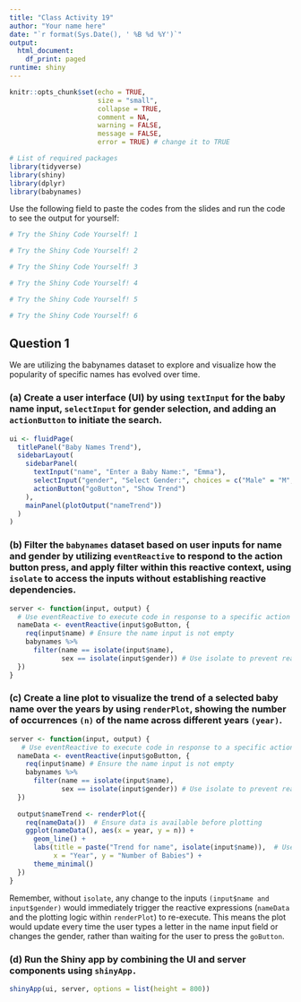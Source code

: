 ```yaml
---
title: "Class Activity 19"
author: "Your name here"
date: "`r format(Sys.Date(), ' %B %d %Y')`"
output:
  html_document:
    df_print: paged
runtime: shiny
---
```


```r
knitr::opts_chunk$set(echo = TRUE, 
                      size = "small", 
                      collapse = TRUE, 
                      comment = NA, 
                      warning = FALSE, 
                      message = FALSE,
                      error = TRUE) # change it to TRUE

# List of required packages
library(tidyverse)
library(shiny)
library(dplyr)
library(babynames)
```


\vspace*{1in}


Use the following field to paste the codes from the slides and run the code to see the output for yourself:

```r
# Try the Shiny Code Yourself! 1

```


```r
# Try the Shiny Code Yourself! 2

```

```r
# Try the Shiny Code Yourself! 3

```

```r
# Try the Shiny Code Yourself! 4

```

```r
# Try the Shiny Code Yourself! 5

```

```r
# Try the Shiny Code Yourself! 6

```



## Question 1

We are utilizing the babynames dataset to explore and visualize how the popularity of specific names has evolved over time.


### (a) Create a user interface (UI) by using `textInput` for the baby name input, `selectInput` for gender selection, and adding an `actionButton` to initiate the search.

```r
ui <- fluidPage(
  titlePanel("Baby Names Trend"),
  sidebarLayout(
    sidebarPanel(
      textInput("name", "Enter a Baby Name:", "Emma"),
      selectInput("gender", "Select Gender:", choices = c("Male" = "M", "Female" = "F")),
      actionButton("goButton", "Show Trend")
    ),
    mainPanel(plotOutput("nameTrend"))
  )
)


```


### (b) Filter the `babynames` dataset based on user inputs for name and gender by utilizing `eventReactive` to respond to the action button press, and apply filter within this reactive context, using `isolate` to access the inputs without establishing reactive dependencies.


```r
server <- function(input, output) {
  # Use eventReactive to execute code in response to a specific action (button press)
  nameData <- eventReactive(input$goButton, {
    req(input$name) # Ensure the name input is not empty
    babynames %>% 
      filter(name == isolate(input$name), 
             sex == isolate(input$gender)) # Use isolate to prevent reactivity except on button press
  })
}


```


### (c) Create a line plot to visualize the trend of a selected baby name over the years by using `renderPlot`, showing the number of occurrences `(n)` of the name across different years `(year)`.

```r
server <- function(input, output) {
   # Use eventReactive to execute code in response to a specific action (button press)
  nameData <- eventReactive(input$goButton, {
    req(input$name) # Ensure the name input is not empty
    babynames %>% 
      filter(name == isolate(input$name), 
             sex == isolate(input$gender)) # Use isolate to prevent reactivity except on button press
  })
  
  output$nameTrend <- renderPlot({
    req(nameData())  # Ensure data is available before plotting
    ggplot(nameData(), aes(x = year, y = n)) +
      geom_line() +  
      labs(title = paste("Trend for name", isolate(input$name)),  # Use isolate to get name input without triggering reactivity
           x = "Year", y = "Number of Babies") +
      theme_minimal()  
  })
}

```

Remember, without `isolate`, any change to the inputs `(input$name and input$gender)` would immediately trigger the reactive expressions (`nameData` and the plotting logic within `renderPlot`) to re-execute. This means the plot would update every time the user types a letter in the name input field or changes the gender, rather than waiting for the user to press the `goButton`.

### (d) Run the Shiny app by combining the UI and server components using `shinyApp.`

```r
shinyApp(ui, server, options = list(height = 800))
```

